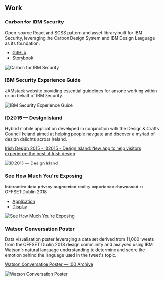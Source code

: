 ## Work

### Carbon for IBM Security

Open-source React and SCSS pattern and asset library built for IBM Security, leveraging the Carbon Design System and IBM Design Language as its foundation.

- [GitHub](https://github.com/carbon-design-system/ibm-security/)
- [Storybook](https://ibm-security.carbondesignsystem.com)

![Carbon for IBM Security](images/carbon-for-ibm-security.png)

### IBM Security Experience Guide

JAMstack website providing essential guidelines for anyone working within or on behalf of IBM Security.

![IBM Security Experience Guide](images/ibm-security-experience-guide.png)

### ID2015 — Design Island

Hybrid mobile application developed in conjunction with the Design & Crafts Council Ireland aimed at helping people navigate and discover a myriad of design delights across Ireland.

[Irish Design 2015 - ID2015 - Design Island: New app to help visitors experience the best of Irish design](http://www.irishdesign2015.ie/news/single/design-island-new-app-to-help-visitors-experience-the-best-of-irish-design/press)

![ID2015 — Design Island](images/id2015-design-island.jpg)

### See How Much You're Exposing

Interactive data privacy augmented reality experience showcased at OFFSET Dublin 2018.

- [Application](https://offset.mybluemix.net/)
- [Display](https://offset.mybluemix.net/receive)

![See How Much You're Exposing](images/see-how-much-you're-exposing.png)

### Watson Conversation Poster

Data visualisation poster leveraging a data set derived from 11,000 tweets from the OFFSET Dublin 2018 design community and analysed using IBM Watson's natural language understanding to determine and score the emotion behind the language used in the tweet's topic.

[Watson Conversation Poster — 100 Archive](http://www.100archive.com/project/conversation)

![Watson Conversation Poster](images/watson-conversation-poster.png)
